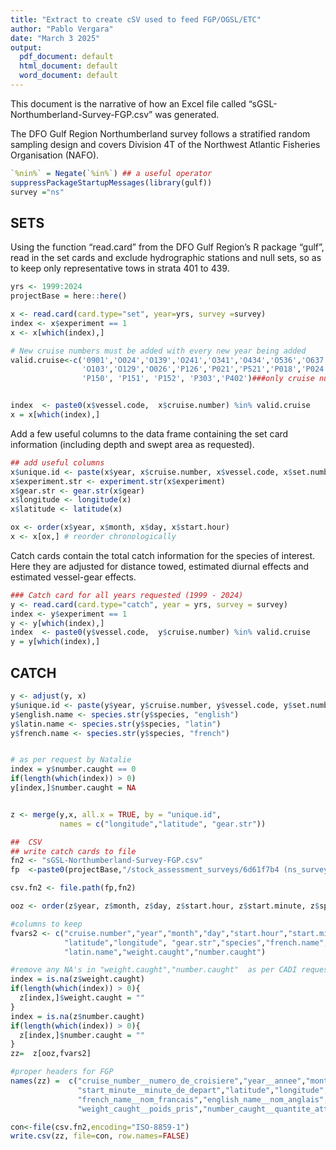 ```yaml
---
title: "Extract to create cSV used to feed FGP/OGSL/ETC"
author: "Pablo Vergara"
date: "March 3 2025"
output:
  pdf_document: default
  html_document: default
  word_document: default
---
```

This document is the narrative of how an Excel file called "sGSL-Northumberland-Survey-FGP.csv" was generated.

The DFO Gulf Region Northumberland survey follows a stratified random sampling design and covers Division 4T of the Northwest Atlantic Fisheries Organisation (NAFO).


```r
`%nin%` = Negate(`%in%`) ## a useful operator
suppressPackageStartupMessages(library(gulf))
survey ="ns"
```

## SETS
Using the function "read.card" from the DFO Gulf Region's R package "gulf", read in the set cards and exclude hydrographic stations and null sets, so as to keep only representative tows in strata 401 to 439.

```r
yrs <- 1999:2024  
projectBase = here::here()

x <- read.card(card.type="set", year=yrs, survey =survey)
index <- x$experiment == 1
x <- x[which(index),]

# New cruise numbers must be added with every new year being added
valid.cruise<-c('0901','O024','O139','O241','O341','O434','O536','O637','O030','O022','O029',
                'O103','O129','O026','P126','P021','P521','P018','P024','P041', 'P140', 
                'P150', 'P151', 'P152', 'P303','P402')###only cruise numbers from July/August


index  <- paste0(x$vessel.code,  x$cruise.number) %in% valid.cruise
x = x[which(index),]


```

Add a few useful columns to the data frame containing the set card information (including depth and swept area as requested).
```r
## add useful columns
x$unique.id <- paste(x$year, x$cruise.number, x$vessel.code, x$set.number, sep="-")
x$experiment.str <- experiment.str(x$experiment)
x$gear.str <- gear.str(x$gear)
x$longitude <- longitude(x)
x$latitude <- latitude(x)

ox <- order(x$year, x$month, x$day, x$start.hour)
x <- x[ox,] # reorder chronologically

```

Catch cards contain the total catch information for the species of interest. Here they are adjusted for distance towed, estimated diurnal effects and estimated vessel-gear effects.
```r
### Catch card for all years requested (1999 - 2024)
y <- read.card(card.type="catch", year = yrs, survey = survey)
index <- y$experiment == 1
y <- y[which(index),]
index  <- paste0(y$vessel.code,  y$cruise.number) %in% valid.cruise
y = y[which(index),]


```

## CATCH
```r
y <- adjust(y, x)
y$unique.id <- paste(y$year, y$cruise.number, y$vessel.code, y$set.number, sep="-")
y$english.name <- species.str(y$species, "english")
y$latin.name <- species.str(y$species, "latin")
y$french.name <- species.str(y$species, "french")


# as per request by Natalie
index = y$number.caught == 0
if(length(which(index)) > 0)
y[index,]$number.caught = NA


z <- merge(y,x, all.x = TRUE, by = "unique.id",
           names = c("longitude","latitude", "gear.str"))

##  CSV
## write catch cards to file
fn2 <- "sGSL-Northumberland-Survey-FGP.csv"
fp  <-paste0(projectBase,"/stock_assessment_surveys/6d61f7b4 (ns_survey)/")

csv.fn2 <- file.path(fp,fn2)

ooz <- order(z$year, z$month, z$day, z$start.hour, z$start.minute, z$species)

#columns to keep
fvars2 <- c("cruise.number","year","month","day","start.hour","start.minute",
            "latitude","longitude", "gear.str","species","french.name","english.name",
            "latin.name","weight.caught","number.caught")

#remove any NA's in "weight.caught","number.caught"  as per CADI request :)
index = is.na(z$weight.caught)
if(length(which(index)) > 0){              
  z[index,]$weight.caught = ""
}
index = is.na(z$number.caught)
if(length(which(index)) > 0){              
  z[index,]$number.caught = ""
}
zz=  z[ooz,fvars2]

#proper headers for FGP
names(zz) =  c("cruise_number__numero_de_croisiere","year__annee","month__mois","day_jour","start_hour__heure_de_depart",
               "start_minute__minute_de_depart","latitude","longitude","gear__equipement","species__espece",
               "french_name__nom_francais","english_name__nom_anglais","latin_name__nom_latin",
               "weight_caught__poids_pris","number_caught__quantite_attrape")

con<-file(csv.fn2,encoding="ISO-8859-1")
write.csv(zz, file=con, row.names=FALSE)

```
